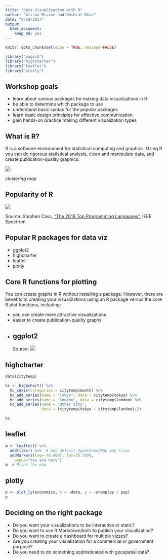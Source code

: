 ```yaml
---
title: "Data Visualization with R"
author: "Alison Blaine and Nushrat Khan"
date: "6/19/2017"
output: 
  html_document: 
    keep_md: yes
---
```


```r
knitr::opts_chunk$set(echo = TRUE, message=FALSE)

```

```r
library("magick")
library("highcharter")
library("leaflet")
library("plotly")
```

## Workshop goals 

* learn about various packages for making data visualizations in R 
* be able to determine which package to use 
* understand basic syntax for the popular packages
* learn basic design principles for effective communication
* gain hands-on practice making different visualization types

## What is R?

R is a software environment for statistical computing and graphics. Using R you can do rigorous statistical analysis, clean and manipulate data, and create publication-quality graphics.

![](images/Plot_Mapping_All.png)

*clustering map*

## Popularity of R 

![](images/ieee.png)

Source: Stephen Cass, ["The 2016 Top Programming Langauges"](http://spectrum.ieee.org/computing/software/the-2016-top-programming-languages), IEEE Spectrum

## Popular R packages for data viz 

* ggplot2
* highcharter
* leaflet
* plotly

## Core R functions for plotting

You can create graphs in R without installing a package. However, there are benefits to creating your visualizations using an R package versus the core R plot functions, including: 

* you can create more attractive visualizations
* easier to create publication-quality graphs 
* 
## ggplot2
Source: 
![](charts/animation.gif)
  
## highcharter

```r
data(citytemp)

hc <- highchart() %>% 
  hc_xAxis(categories = citytemp$month) %>% 
  hc_add_series(name = "Tokyo", data = citytemp$tokyo) %>% 
  hc_add_series(name = "London", data = citytemp$london) %>% 
  hc_add_series(name = "Other city",
                data = (citytemp$tokyo + citytemp$london)/2)

hc
```
  
## leaflet

```r
m <- leaflet() %>%
  addTiles() %>%  # Add default OpenStreetMap map tiles
  addMarkers(lng=-78.6697, lat=35.7876,
    popup="You are here")
m  # Print the map

```
  
## plotly

```r
p <- plot_ly(economics, x = ~date, y = ~unemploy / pop)
p
```
  
## Deciding on the right package

* Do you want your visualizations to be interactive or static?
* Do you want to use R Markdown/knitr to publish your visualization?
* Do you want to create a dashboard for multiple vizzes?
* Are you creating your visualization for a commercial or government purpose?
* Do you need to do something sophisticated with geospatial data?


